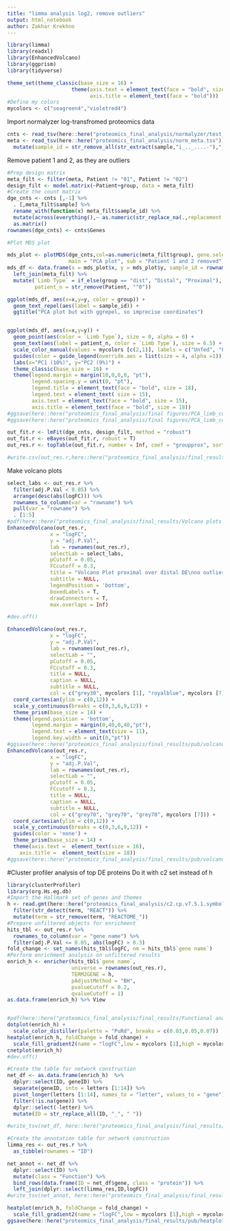 ```yaml
---
title: "limma analysis log2, remove outliers"
output: html_notebook
author: Zakhar Krekhno
---
```



```r
library(limma)
library(readxl)
library(EnhancedVolcano)
library(ggprism)
library(tidyverse)
```

```r
theme_set(theme_classic(base_size = 16) + 
                     theme(axis.text = element_text(face = "bold", size = 15),
                           axis.title = element_text(face = "bold")))
#Define my colors
mycolors <- c("seagreen4","violetred4")
```


Import normalyzer log-transfromed proteomics data
```r
cnts <- read_tsv(here::here("proteomics_final_analysis/normalyzer/test_run/log2-normalized.txt"))
meta <- read_tsv(here::here("proteomics_final_analysis/norm_meta.tsv")) %>% 
  mutate(sample_id = str_remove_all(str_extract(sample,"i_.._....-"),"_|-"))
```
Remove patient 1 and 2, as they are outliers

```r
#Prep design matrix
meta_filt <- filter(meta, Patient != "01", Patient != "02")
design_filt <- model.matrix(~Patient+group, data = meta_filt)
#Create the count matrix
dge_cnts <- cnts [,-1] %>% 
  . [,meta_filt$sample] %>% 
  rename_with(function(x) meta_filt$sample_id) %>% 
  mutate(across(everything(),~ as.numeric(str_replace_na(.,replacement = "0")))) %>% 
  as.matrix()
rownames(dge_cnts) <- cnts$Genes
```


```r
#Plot MDS plot

mds_plot <- plotMDS(dge_cnts,col=as.numeric(meta_filt$group), gene.selection = "common",
                    main = "PCA plot", sub = "Patient 1 and 2 removed")
mds_df <- data.frame(x = mds_plot$x, y = mds_plot$y, sample_id = rownames(mds_plot$distance.matrix.squared)) %>% 
  left_join(meta_filt) %>% 
  mutate(`Limb Type` = if_else(group == "dist", "Distal", "Proximal"),
         patient_n = str_remove(Patient, "^0")) 

ggplot(mds_df, aes(x=x,y=y, color = group)) +
  geom_text_repel(aes(label = sample_id)) +
  ggtitle("PCA plot but with ggrepel, so imprecise coordinates")


ggplot(mds_df, aes(x=x,y=y)) +
  geom_point(aes(color = `Limb Type`), size = 0, alpha = 0) +
  geom_text(aes(label = patient_n, color = `Limb Type`), size = 6.5) + 
  scale_color_manual(values = mycolors [c(2,1)], labels = c("Unfed", "Fed"), name = "Segment") +
  guides(color = guide_legend(override.aes = list(size = 4, alpha =1))) +
  labs(x="PC1 (10%)", y="PC2 (9%)") +
  theme_classic(base_size = 16) + 
  theme(legend.margin = margin(10,0,0,0, "pt"),
        legend.spacing.y = unit(0, "pt"), 
        legend.title = element_text(face = "bold", size = 18),
        legend.text = element_text( size = 15),
        axis.text = element_text(face = "bold", size = 15),
        axis.title = element_text(face = "bold", size = 18))
#ggsave(here::here("proteomics_final_analysis/final figures/PCA_limb_color_p_text.png"), width = 6, height = 4, dpi = 1080)
#ggsave(here::here("proteomics_final_analysis/final figures/PCA_limb_color_p_text.svg"), width = 6, height = 4)
```


```r
out_fit.r <- lmFit(dge_cnts, design_filt, method = "robust")
out_fit.r <- eBayes(out_fit.r, robust = T)
out_res.r <- topTable(out_fit.r, number = Inf, coef = "groupprox", sort.by = "P")

#write.csv(out_res.r,here::here("proteomics_final_analysis/final_results/final_limma_DE_analysis_outlier_removed.csv"))
```

Make volcano plots
```r
select_labs <- out_res.r %>% 
  filter(adj.P.Val < 0.05) %>% 
  arrange(desc(abs(logFC))) %>% 
  rownames_to_column(var = "rowname") %>% 
  pull(var = "rowname") %>% 
  . [1:5]
#pdf(here::here("proteomics_final_analysis/final_results/Volcano plots without outliers.pdf"), width = 8, height = 6)
EnhancedVolcano(out_res.r, 
              x = "logFC",
              y = "adj.P.Val",
              lab = rownames(out_res.r), 
              selectLab = select_labs,
              pCutoff = 0.05,
              FCcutoff = 0.3,
              title = "Volcano Plot proximal over distal DE\nno outliers",
              subtitle = NULL,
              legendPosition = 'bottom',
              boxedLabels = T,
              drawConnectors = T,
              max.overlaps = Inf)

#dev.off()
```


```r
EnhancedVolcano(out_res.r, 
              x = "logFC",
              y = "adj.P.Val",
              lab = rownames(out_res.r), 
              selectLab = "",
              pCutoff = 0.05,
              FCcutoff = 0.3,
              title = NULL,
              caption = NULL,
              subtitle = NULL,
              col = c("grey30", mycolors [1], "royalblue", mycolors [7])) +
  coord_cartesian(ylim = c(0,12)) +
  scale_y_continuous(breaks = c(0,3,6,9,12)) +
  theme_prism(base_size = 14) +
  theme(legend.position = 'bottom',
        legend.margin = margin(0,40,0,40,"pt"),
        legend.text = element_text(size = 11),
        legend.key.width = unit(0,"pt"))
#ggsave(here::here("proteomics_final_analysis/final_results/pub/volcano.png"), width = 5, height = 5, dpi = 720)
EnhancedVolcano(out_res.r, 
              x = "logFC",
              y = "adj.P.Val",
              lab = rownames(out_res.r), 
              selectLab = "",
              pCutoff = 0.05,
              FCcutoff = 0.3,
              title = NULL,
              caption = NULL,
              subtitle = NULL,
              col = c("grey70", "grey70", "grey70", mycolors [7])) +
  coord_cartesian(ylim = c(0,12)) +
  scale_y_continuous(breaks = c(0,3,6,9,12)) +
  guides(color = 'none') +
  theme_prism(base_size = 14) +
  theme(axis.text =  element_text(size = 16),
    axis.title =  element_text(size = 18))
#ggsave(here::here("proteomics_final_analysis/final_results/pub/volcano_less_color.png"), width = 5, height = 5, dpi = 720)
```

#Cluster profiler analysis of top DE proteins
Do it with c2 set instead of h
```r
library(clusterProfiler)
library(org.Hs.eg.db)
#Import the Hallmark set of genes and themes
h <- read.gmt(here::here("proteomics_final_analysis/c2.cp.v7.5.1.symbols.gmt")) %>%      
  filter(str_detect(term, "REACT")) %>% 
  mutate(term = str_remove(term, "REACTOME_"))
#Prepare unfiltered objects for enrichment
hits_tbl <- out_res.r %>% 
  rownames_to_column(var = "gene name") %>% 
  filter(adj.P.Val <= 0.05, abs(logFC) > 0.3)
fold_change <- set_names(hits_tbl$logFC, nm = hits_tbl$`gene name`)
#Perform enrichment analysis on unfiltered results
enrich_h <- enricher(hits_tbl$`gene name`,
                     universe = rownames(out_res.r),
                     TERM2GENE = h,
                     pAdjustMethod = "BH",
                     pvalueCutoff = 0.2,
                     qvalueCutoff = 1)
as.data.frame(enrich_h) %>% View


#pdf(here::here("proteomics_final_analysis/final_results/Functional analysis of top hits by p-value (cut-off at 0.1.pdf"), width = 10, height = 8)
dotplot(enrich_h) +
  scale_color_distiller(palette = "PuRd", breaks = c(0.03,0.05,0.07))
heatplot(enrich_h, foldChange = fold_change) +
  scale_fill_gradient2(name = "logFC",low = mycolors [1],high = mycolors [7], mid = mycolors [4], midpoint = 0)
cnetplot(enrich_h) 
#dev.off()
```

```r
#Create the table for network construction
net_df <- as.data.frame(enrich_h)  %>% 
  dplyr::select(ID, geneID) %>% 
  separate(geneID, into = letters [1:14]) %>% 
  pivot_longer(letters [1:14], names_to = "letter", values_to = "gene") %>% 
  filter(!is.na(gene)) %>% 
  dplyr::select(-letter) %>% 
  mutate(ID = str_replace_all(ID, "_", " "))

#write_tsv(net_df, here::here("proteomics_final_analysis/final_results/pub/reactome enrich_all_DE_net.tsv"))

#Create the annotation table for network construction
limma_res <- out_res.r %>% 
  as_tibble(rownames = "ID")

net_annot <- net_df %>% 
  dplyr::select(ID) %>% 
  mutate(class = "Function") %>% 
  bind_rows(data.frame(ID = net_df$gene, class = "protein")) %>% 
  left_join(dplyr::select(limma_res,ID,logFC))
#write_tsv(net_annot, here::here("proteomics_final_analysis/final_results/pub/reactome enrich_all_DE_annot.tsv"))

heatplot(enrich_h, foldChange = fold_change) +
  scale_fill_gradient2(name = "logFC",low = mycolors [1],high = mycolors [7], mid = mycolors [4], midpoint = 0)
ggsave(here::here("proteomics_final_analysis/final_results/pub/heatplot_all_DE.png"), width = 6, height = 4, dpi = 720)
```


